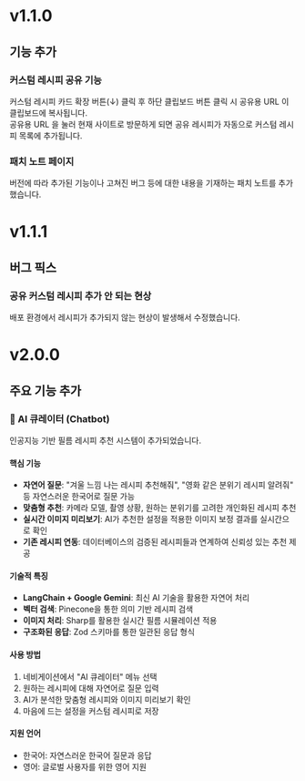 # v1.1.0

## 기능 추가

### 커스텀 레시피 공유 기능
커스텀 레시피 카드 확장 버튼(↓) 클릭 후 하단 클립보드 버튼 클릭 시 공유용 URL 이 클립보드에 복사됩니다.  
공유용 URL 을 눌러 현재 사이트로 방문하게 되면 공유 레시피가 자동으로 커스텀 레시피 목록에 추가됩니다.

### 패치 노트 페이지
버전에 따라 추가된 기능이나 고쳐진 버그 등에 대한 내용을 기재하는 패치 노트를 추가했습니다.

# v1.1.1

## 버그 픽스

### 공유 커스텀 레시피 추가 안 되는 현상
배포 환경에서 레시피가 추가되지 않는 현상이 발생해서 수정했습니다.

# v2.0.0

## 주요 기능 추가

### 🤖 AI 큐레이터 (Chatbot)
인공지능 기반 필름 레시피 추천 시스템이 추가되었습니다.

#### 핵심 기능
- **자연어 질문**: "겨울 느낌 나는 레시피 추천해줘", "영화 같은 분위기 레시피 알려줘" 등 자연스러운 한국어로 질문 가능
- **맞춤형 추천**: 카메라 모델, 촬영 상황, 원하는 분위기를 고려한 개인화된 레시피 추천
- **실시간 이미지 미리보기**: AI가 추천한 설정을 적용한 이미지 보정 결과를 실시간으로 확인
- **기존 레시피 연동**: 데이터베이스의 검증된 레시피들과 연계하여 신뢰성 있는 추천 제공

#### 기술적 특징
- **LangChain + Google Gemini**: 최신 AI 기술을 활용한 자연어 처리
- **벡터 검색**: Pinecone을 통한 의미 기반 레시피 검색
- **이미지 처리**: Sharp를 활용한 실시간 필름 시뮬레이션 적용
- **구조화된 응답**: Zod 스키마를 통한 일관된 응답 형식

#### 사용 방법
1. 네비게이션에서 "AI 큐레이터" 메뉴 선택
2. 원하는 레시피에 대해 자연어로 질문 입력
3. AI가 분석한 맞춤형 레시피와 이미지 미리보기 확인
4. 마음에 드는 설정을 커스텀 레시피로 저장

#### 지원 언어
- 한국어: 자연스러운 한국어 질문과 응답
- 영어: 글로벌 사용자를 위한 영어 지원